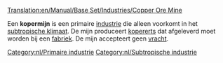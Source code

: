 [[Translation:en/Manual/Base Set/Industries/Copper Ore Mine]]

{{nl/Industrieën|image=en/Copperoremine.png|name=Kopermijn
|climates=[[nl/Manual/Klimaat|Subtropisch]]
|accepts=Niets
|produces=[[nl/Manual/Base Set/Cargos/Kopererts|Kopererts]]
}}
Een '''kopermijn''' is een primaire [[nl/Manual/Industrie|industrie]] die alleen voorkomt in het [[nl/Manual/Klimaat|subtropische klimaat]]. De mijn produceert [[nl/Manual/Base Set/Cargos/Kopererts|kopererts]] dat afgeleverd moet worden bij een [[nl/Manual/Base Set/Industries/Fabriek|fabriek]]. De mijn accepteert geen [[nl/Manual/Vracht|vracht]].

{{nl/Navbox Industrieën}}
[[Category:nl/Primaire industrie]]
[[Category:nl/Subtropische industrie]]